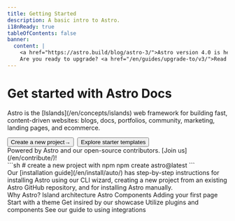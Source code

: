 ```yaml
---
title: Getting Started
description: A basic intro to Astro.
i18nReady: true
tableOfContents: false
banner:
  content: |
    <a href="https://astro.build/blog/astro-3/">Astro version 4.0 is here!</a>
    Are you ready to upgrade? <a href="/en/guides/upgrade-to/v3/">Read our upgrade guide</a>.
---
```



<Hero>
  <Fragment slot="hero-content">
    <h1>Get started with Astro Docs</h1>
    <p>
      Astro is the [Islands](/en/concepts/islands) web framework for building fast, content-driven websites:
      blogs, docs, portfolios, community, marketing, landing pages, and ecommerce.
    </p>
    <div style="display: flex; flex-wrap: wrap; gap: 0.5rem;">
      <Button href="/en/install/auto/">Create a new project<b>→</b></Button>
      <Button variant="outline" href="https://astro.new/" icon="external">Explore starter templates</Button>
    </div>
  </Fragment>
  <Fragment slot="hero-facepile">
    Powered by Astro and our open-source contributors. [Join us](/en/contribute/)!
  </Fragment>
</Hero>

<LandingContent>
  <Card title="Start your first project" icon="rocket">
    <div class="card-split not-content">
      <div>
        ```sh
        # create a new project with npm
        npm create astro@latest
        ```
      </div>
      <div>
        Our [installation guide](/en/install/auto/) has step-by-step instructions for installing Astro using our CLI wizard, creating a new project from an existing Astro GitHub repository, and for installing Astro manually.
      </div>
    </div>
  </Card>
  <CardGrid>
    <Card title="Learn" icon="open-book">
      <List>
        <Link href="/en/core-concepts/why-astro/">Why Astro?</Link>
        <Link href="/en/concepts/islands/">Island architecture</Link>
        <Link href="/en/core-concepts/astro-components/">Astro Components</Link>
        <Link href="/en/core-concepts/astro-pages/">Adding your first page</Link>
      </List>
    </Card>
    <Card title="Extend" icon="puzzle">
      <List>
        <Link href="https://astro.build/themes/">Start with a theme</Link>
        <Link href="https://astro.build/showcase/">Get insired by our showcase</Link>
        <Link href="https://astro.build/integrations/">Utilize plugins and components</Link>
        <Link href="/en/guides/integrations-guide/">See our guide to using integrations</Link>
      </List>
    </Card>
  </CardGrid>
  <Discord title="Have a question or want to talk to the core team?" cta="Join our Discord"/>
</LandingContent>
